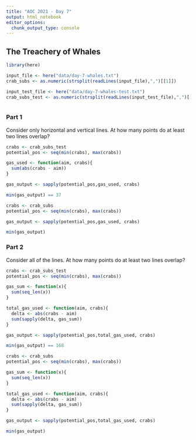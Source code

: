 ```yaml
---
title: "AOC 2021 - Day 7"
output: html_notebook
editor_options: 
  chunk_output_type: console
---
```


## The Treachery of Whales

```r

library(here)

input_file <- here("data/day-7-whales.txt")
crab_subs <- as.numeric(strsplit(readLines(input_file),",")[[1]])

input_test_file <- here("data/day-7-whales-test.txt")
crab_subs_test <- as.numeric(strsplit(readLines(input_test_file),",")[[1]])



```

### Part 1

Consider only horizontal and vertical lines. At how many points do at least two lines overlap?

```r

crabs <- crab_subs_test
potential_pos <- seq(min(crabs), max(crabs))

gas_used <- function(aim, crabs){
  sum(abs(crabs - aim))
}

gas_output <- sapply(potential_pos,gas_used, crabs)

min(gas_output) == 37

```

```r

crabs <- crab_subs
potential_pos <- seq(min(crabs), max(crabs))

gas_output <- sapply(potential_pos,gas_used, crabs)

min(gas_output)

```

### Part 2

Consider all of the lines. At how many points do at least two lines overlap?

```r

crabs <- crab_subs_test
potential_pos <- seq(min(crabs), max(crabs))

gas_sum <- function(x){
  sum(seq_len(x))
}

total_gas_used <- function(aim, crabs){
  delta <- abs(crabs - aim)
  sum(sapply(delta, gas_sum))
}

gas_output <- sapply(potential_pos,total_gas_used, crabs)

min(gas_output) == 168

```

```r

crabs <- crab_subs
potential_pos <- seq(min(crabs), max(crabs))

gas_sum <- function(x){
  sum(seq_len(x))
}

total_gas_used <- function(aim, crabs){
  delta <- abs(crabs - aim)
  sum(sapply(delta, gas_sum))
}

gas_output <- sapply(potential_pos,total_gas_used, crabs)

min(gas_output)

```